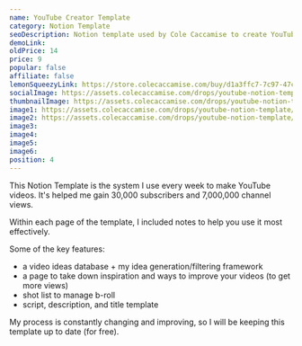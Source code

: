```yaml
---
name: YouTube Creator Template
category: Notion Template
seoDescription: Notion template used by Cole Caccamise to create YouTube videos.
demoLink:
oldPrice: 14
price: 9
popular: false
affiliate: false
lemonSqueezyLink: https://store.colecaccamise.com/buy/d1a3ffc7-7c97-47ce-a210-035db121aa46
socialImage: https://assets.colecaccamise.com/drops/youtube-notion-template/promo.png
thumbnailImage: https://assets.colecaccamise.com/drops/youtube-notion-template/promo.png
image1: https://assets.colecaccamise.com/drops/youtube-notion-template/promo.png
image2: https://assets.colecaccamise.com/drops/youtube-notion-template/image+2.png
image3:
image4:
image5:
image6:
position: 4
---
```


This Notion Template is the system I use every week to make YouTube videos. It's helped me gain 30,000 subscribers and 7,000,000 channel views.

Within each page of the template, I included notes to help you use it most effectively.

Some of the key features:

- a video ideas database + my idea generation/filtering framework
- a page to take down inspiration and ways to improve your videos (to get more views)
- shot list to manage b-roll
- script, description, and title template

My process is constantly changing and improving, so I will be keeping this template up to date (for free).
